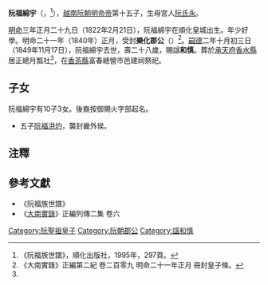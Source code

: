 '''阮福綿宇'''（{{vie|v='''Nguyễn Phúc Miên Vũ'''|hn=阮福綿宇}}，{{bd|1822年|2月21日|1849年|11月17日|catIdx=R阮}}<ref name=shipu>《阮福族世譜》，順化出版社，1995年，297頁。</ref>），[[越南|越南]][[阮朝|阮朝]][[明命帝|明命帝]]第十五子，生母宮人[[阮氏永|阮氏永]]。

[[明命|明命]]三年正月二十九日（1822年2月21日），阮福綿宇在順化皇城出生。年少好學。明命二十一年（1840年）正月，受封'''樂化郡公'''（{{vie|v=Lạc Hóa Quận Công|hn=樂化郡公}}）<ref>《大南實錄》正編第二紀 卷二百零九 明命二十一年正月 冊封皇子條。</ref>。[[嗣德|嗣德]]二年十月初三日（1849年11月17日），阮福綿宇去世，壽二十八歲，賜諡'''和慎'''。葬於[[承天府_(越南)|承天府]][[香水縣|香水縣]]居正總月瓢社<ref name=shipu/>，在[[香茶縣|香茶縣]]富春總營市邑建祠祭祀。

==子女==
阮福綿宇有10子3女。後裔按御賜火字部起名。
*五子[[阮福洪灼|阮福洪灼]]，襲封畿外侯。

==注釋==
{{reflist}}

==參考文獻==
*《阮福族世譜》
*《[[大南實錄|大南實錄]]》正編列傳二集 卷六
{{阮聖祖子女}}
[[Category:阮聖祖皇子|Category:阮聖祖皇子]]
[[Category:阮朝郡公|Category:阮朝郡公]]
[[Category:諡和慎|Category:諡和慎]]